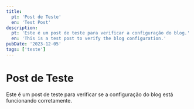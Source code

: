```yaml
---
title:
  pt: 'Post de Teste'
  en: 'Test Post'
description:
  pt: 'Este é um post de teste para verificar a configuração do blog.'
  en: 'This is a test post to verify the blog configuration.'
pubDate: '2023-12-05'
tags: ['teste']
---
```


# Post de Teste

Este é um post de teste para verificar se a configuração do blog está funcionando corretamente. 